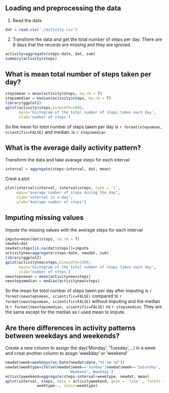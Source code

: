 
## Loading and preprocessing the data
1. Read the data
```r
dat = read.csv('./activity.csv')
```
2. Transform the data and get the total number of steps per day. There are 8 days
that the records are missing and they are ignored.
```r
activity=aggregate(steps~date, dat, sum)
summary(activity$steps)
```

## What is mean total number of steps taken per day?
```r
stepsmean = mean(activity$steps, na.rm = T)
stepsmedian = median(activity$steps, na.rm = T)
library(ggplot2)
qplot(activity$steps,binwidth=1000,
      main='histogram of the total number of steps taken each day', 
      xlab='number of steps')
```


So the mean for totol number of steps taken per day is `r format(stepsmean, scientific=FALSE)` and median.
is `r stepsmedian`


## What is the average daily activity pattern?

Transform the data and take avarage steps for each interval
```r
interval = aggregate(steps~interval, dat, mean)
```

Creat a plot
```r
plot(interval$interval, interval$steps, type = 'l', 
     main="average number of steps during the day", 
     xlab="interval in a day", 
     ylab="Average number of steps")
```


## Imputing missing values

Impute the missing values with the average steps for each interval
```r
impute=mean(dat$steps, na.rm = T)
newdat=dat
newdat$steps[is.na(dat$steps)]=impute
activitynew=aggregate(steps~date, newdat, sum)
library(ggplot2)
qplot(activitynew$steps,binwidth=1000,
      main='histogram of the total number of steps taken each day', 
      xlab='number of steps')
newstepsmean = mean(activitynew$steps)
newstepsmedian = median(activitynew$steps)

```
So the mean for totol number of steps taken per day after imputing 
is `r format(newstepsmean, scientific=FALSE)` compared to `r format(newstepsmean, scientific=FALSE)` without imputing and the median is `r format(newstepsmedian,
scientific=FALSE)` 
vs `r stepsmedian`. They are the same except for the median as I used mean to impute.


## Are there differences in activity patterns between weekdays and weekends?


Create a new column to assign the day('Monday', 'Tuesday',...) in a week and 
creat another column to assgn 'weekday' or 'weekend'
```r
newdat$week=weekdays(as.Date(newdat$date,"%Y-%m-%d"))
newdat$weektype=ifelse(newdat$week=='Sunday'|newdat$week=='Saturday',
                            'Weekend','Weekday')
activityweekend=aggregate(steps~interval+weektype, newdat, mean)
qplot(interval, steps, data = activityweekend, geom = 'line' , facets = 
              weektype~., color=weektype)
```

